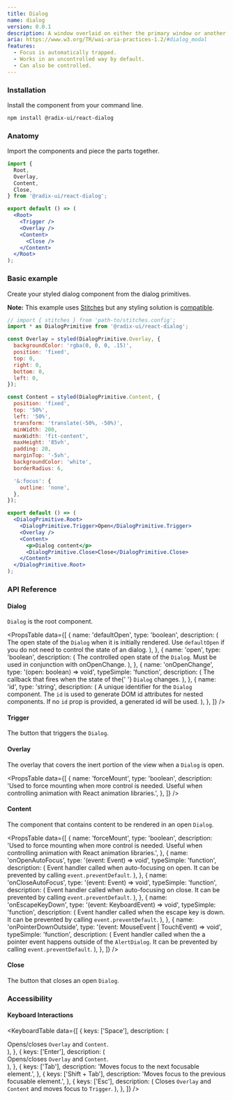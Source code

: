 ```yaml
---
title: Dialog
name: dialog
version: 0.0.1
description: A window overlaid on either the primary window or another dialog window, rendering the content underneath inert.
aria: https://www.w3.org/TR/wai-aria-practices-1.2/#dialog_modal
features:
  - Focus is automatically trapped.
  - Works in an uncontrolled way by default.
  - Can also be controlled.
---
```


### Installation

Install the component from your command line.

```bash
npm install @radix-ui/react-dialog
```

### Anatomy

Import the components and piece the parts together.

```jsx
import {
  Root,
  Overlay,
  Content,
  Close,
} from '@radix-ui/react-dialog';

export default () => (
  <Root>
    <Trigger />
    <Overlay />
    <Content>
      <Close />
    </Content>
  </Root>
);
```

### Basic example

Create your styled dialog component from the dialog primitives.

**Note:** This example uses [Stitches](https://stitches.dev) but any styling solution is [compatible](../overview/styling).

```jsx live manual
// import { stitches } from 'path-to/stitches.config';
import * as DialogPrimitive from '@radix-ui/react-dialog';

const Overlay = styled(DialogPrimitive.Overlay, {
  backgroundColor: 'rgba(0, 0, 0, .15)',
  position: 'fixed',
  top: 0,
  right: 0,
  bottom: 0,
  left: 0,
});

const Content = styled(DialogPrimitive.Content, {
  position: 'fixed',
  top: '50%',
  left: '50%',
  transform: 'translate(-50%, -50%)',
  minWidth: 200,
  maxWidth: 'fit-content',
  maxHeight: '85vh',
  padding: 20,
  marginTop: '-5vh',
  backgroundColor: 'white',
  borderRadius: 6,

  '&:focus': {
    outline: 'none',
  },
});

export default () => (
  <DialogPrimitive.Root>
    <DialogPrimitive.Trigger>Open</DialogPrimitive.Trigger>
    <Overlay />
    <Content>
      <p>Dialog content</p>
      <DialogPrimitive.Close>Close</DialogPrimitive.Close>
    </Content>
  </DialogPrimitive.Root>
);
```

### API Reference

#### Dialog

`Dialog` is the root component.

<PropsTable
  data={[
    {
      name: 'defaultOpen',
      type: 'boolean',
      description: (
        <span>
          The open state of the <Code>Dialog</Code> when it is
          initially rendered. Use <Code>defaultOpen</Code> if you do
          not need to control the state of an dialog.
        </span>
      ),
    },
    {
      name: 'open',
      type: 'boolean',
      description: (
        <span>
          The controlled open state of the <Code>Dialog</Code>. Must
          be used in conjunction with <pCode>onOpenChange</pCode>.
        </span>
      ),
    },
    {
      name: 'onOpenChange',
      type: '(open: boolean) => void',
      typeSimple: 'function',
      description: (
        <span>
          The callback that fires when the state of the{' '}
          <Code>Dialog</Code> changes.
        </span>
      ),
    },
    {
      name: 'id',
      type: 'string',
      description: (
        <span>
          A unique identifier for the <Code>Dialog</Code> component.
          The <Code>id</Code> is used to generate DOM id attributes
          for nested components. If no <Code>id</Code> prop is
          provided, a generated id will be used.
        </span>
      ),
    },
  ]}
/>

#### Trigger

The button that triggers the `Dialog`.

#### Overlay

The overlay that covers the inert portion of the view when a `Dialog` is open.

<PropsTable
  data={[
    {
      name: 'forceMount',
      type: 'boolean',
      description:
        'Used to force mounting when more control is needed. Useful when controlling animation with React animation libraries.',
    },
  ]}
/>

#### Content

The component that contains content to be rendered in an open `Dialog`.

<PropsTable
  data={[
    {
      name: 'forceMount',
      type: 'boolean',
      description:
        'Used to force mounting when more control is needed. Useful when controlling animation with React animation libraries.',
    },
    {
      name: 'onOpenAutoFocus',
      type: '(event: Event) => void',
      typeSimple: 'function',
      description: (
        <span>
          Event handler called when auto-focusing on open. It can be
          prevented by calling <Code>event.preventDefault</Code>.
        </span>
      ),
    },
    {
      name: 'onCloseAutoFocus',
      type: '(event: Event) => void',
      typeSimple: 'function',
      description: (
        <span>
          Event handler called when auto-focusing on close. It can be
          prevented by calling <Code>event.preventDefault</Code>.
        </span>
      ),
    },
    {
      name: 'onEscapeKeyDown',
      type: '(event: KeyboardEvent) => void',
      typeSimple: 'function',
      description: (
        <span>
          Event handler called when the escape key is down. It can be
          prevented by calling <Code>event.preventDefault</Code>.
        </span>
      ),
    },
    {
      name: 'onPointerDownOutside',
      type: '(event: MouseEvent | TouchEvent) => void',
      typeSimple: 'function',
      description: (
        <span>
          Event handler called when the a pointer event happens
          outside of the <Code>AlertDialog</Code>. It can be prevented
          by calling <Code>event.preventDefault</Code>.
        </span>
      ),
    },
  ]}
/>

#### Close

The button that closes an open `Dialog`.

### Accessibility

#### Keyboard Interactions

<KeyboardTable
  data={[
    {
      keys: ['Space'],
      description: (
        <div>
          Opens/closes <Code>Overlay</Code> and <Code>Content</Code>.
        </div>
      ),
    },
    {
      keys: ['Enter'],
      description: (
        <div>
          Opens/closes <Code>Overlay</Code> and <Code>Content</Code>.
        </div>
      ),
    },
    {
      keys: ['Tab'],
      description: 'Moves focus to the next focusable element.',
    },
    {
      keys: ['Shift + Tab'],
      description: 'Moves focus to the previous focusable element.',
    },
    {
      keys: ['Esc'],
      description: (
        <span>
          Closes <Code>Overlay</Code> and <Code>Content</Code> and
          moves focus to <Code>Trigger</Code>.
        </span>
      ),
    },
  ]}
/>
